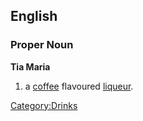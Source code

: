 {{Wikipedia}}
==English==

===Proper Noun===
'''Tia Maria'''
# a [[coffee]] flavoured [[liqueur]].

[[Category:Drinks]]